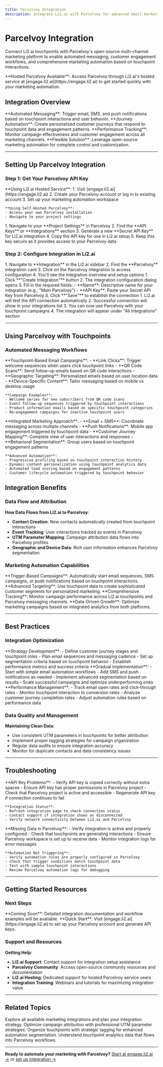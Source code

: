 ```yaml
---
title: Parcelvoy Integration
description: Integrate Li2.ai with Parcelvoy for advanced email marketing automation, subscriber management, and campaign trigger workflows.
---
```


# Parcelvoy Integration

Connect Li2.ai touchpoints with Parcelvoy's open-source multi-channel marketing platform to enable automated messaging, customer engagement workflows, and comprehensive marketing automation based on touchpoint interactions.

<Note>
**Hosted Parcelvoy Available**: Access Parcelvoy through Li2.ai's hosted service at [engage.li2.ai](https://engage.li2.ai) to get started quickly with your marketing automation.
</Note>

## Integration Overview

<CardGroup cols={2}>
  <Card title="Multi-Channel Marketing" icon="mail" color="#7C3AED">
    **Automated Messaging**: Trigger email, SMS, and push notifications based on touchpoint interactions and user behavior.
  </Card>
  <Card title="Customer Engagement" icon="users" color="#A855F7">
    **Journey Automation**: Create personalized customer journeys that respond to touchpoint data and engagement patterns.
  </Card>
  <Card title="Growth Analytics" icon="chart-line" color="#7C3AED">
    **Performance Tracking**: Monitor campaign effectiveness and customer engagement across all marketing channels.
  </Card>
  <Card title="Open Source Platform" icon="code" color="#A855F7">
    **Flexible Solution**: Leverage open-source marketing automation for complete control and customization.
  </Card>
</CardGroup>

---

## Setting Up Parcelvoy Integration

### Step 1: Get Your Parcelvoy API Key

<Steps>
  <Step title="Access Parcelvoy">
    **Using Li2.ai Hosted Service**:
    1. Visit [engage.li2.ai](https://engage.li2.ai)
    2. Create your Parcelvoy account or log in to existing account
    3. Set up your marketing automation workspace
    
    **Using Self-Hosted Parcelvoy**:
    - Access your own Parcelvoy installation
    - Navigate to your project settings
  </Step>
  
  <Step title="Generate API key">
    1. Navigate to your **Project Settings** in Parcelvoy
    2. Find the **API Keys** or **Integrations** section
    3. Generate a new **Secret API Key** for Li2.ai integration
    4. Copy the API key for use in Li2.ai setup
    5. Keep this key secure as it provides access to your Parcelvoy data
  </Step>
</Steps>

### Step 2: Configure Integration in Li2.ai

<Steps>
  <Step title="Access Parcelvoy integration">
    1. Navigate to **Integration** in the Li2.ai sidebar
    2. Find the **Parcelvoy** integration card
    3. Click on the Parcelvoy integration to access configuration
    4. You'll see the integration overview and setup options
  </Step>
  
  <Step title="Create integration connection">
    1. Click **"Create Integration"** button
    2. The integration configuration dialog opens
    3. Fill in the required fields:
       - **Name**: Descriptive name for your integration (e.g., "Main Parcelvoy")
       - **API Key**: Paste your Secret API Key from Parcelvoy
    4. Click **"Save"** to establish the connection
  </Step>
  
  <Step title="Verify connection">
    1. Li2.ai will test the API connection automatically
    2. Successful connection will show in your integrations list
    3. You can now use Parcelvoy with your touchpoint campaigns
    4. The integration will appear under "All Integrations" section
  </Step>
</Steps>

---

## Using Parcelvoy with Touchpoints

### Automated Messaging Workflows

<AccordionGroup>
  <Accordion title="Email automation triggers">
    **Touchpoint-Based Email Campaigns**:
    - **Link Clicks**: Trigger welcome sequences when users click touchpoint links
    - **QR Code Scans**: Send follow-up emails based on QR code interactions
    - **Geographic Targeting**: Personalized emails based on user location data
    - **Device-Specific Content**: Tailor messaging based on mobile vs desktop usage
    
    **Campaign Examples**:
    - Welcome series for new subscribers from QR code scans
    - Event follow-up sequences triggered by touchpoint interactions
    - Product information emails based on specific touchpoint categories
    - Re-engagement campaigns for inactive touchpoint users
  </Accordion>
  
  <Accordion title="Multi-channel campaign coordination">
    **Integrated Marketing Approach**:
    - **Email + SMS**: Coordinate messaging across multiple channels
    - **Push Notifications**: Mobile app engagement triggered by touchpoint data
    - **Customer Journey Mapping**: Complete view of user interactions and responses
    - **Behavioral Segmentation**: Group users based on touchpoint engagement patterns
    
    **Advanced Automation**:
    - Progressive profiling based on touchpoint interaction history
    - Dynamic content personalization using touchpoint analytics data
    - Automated lead scoring based on engagement patterns
    - Customer lifecycle automation triggered by touchpoint behavior
  </Accordion>
</AccordionGroup>

## Integration Benefits

### Data Flow and Attribution

**How Data Flows from Li2.ai to Parcelvoy**:
- **Contact Creation**: New contacts automatically created from touchpoint interactions
- **Event Tracking**: User interactions tracked as events in Parcelvoy
- **UTM Parameter Mapping**: Campaign attribution data flows into Parcelvoy profiles
- **Geographic and Device Data**: Rich user information enhances Parcelvoy segmentation

### Marketing Automation Capabilities

<CardGroup cols={2}>
  <Card title="Automated Sequences" icon="workflow" color="#10B981">
    **Trigger-Based Campaigns**: Automatically start email sequences, SMS campaigns, or push notifications based on touchpoint interactions.
  </Card>
  <Card title="Customer Segmentation" icon="users-cog" color="#10B981">
    **Advanced Targeting**: Use touchpoint data to create sophisticated customer segments for personalized marketing.
  </Card>
  <Card title="Performance Analytics" icon="chart-bar" color="#10B981">
    **Comprehensive Tracking**: Monitor campaign performance across Li2.ai touchpoints and Parcelvoy messaging channels.
  </Card>
  <Card title="Growth Optimization" icon="trending-up" color="#10B981">
    **Data-Driven Growth**: Optimize marketing campaigns based on integrated analytics from both platforms.
  </Card>
</CardGroup>

---

## Best Practices

### Integration Optimization

<Steps>
  <Step title="Plan your automation workflows">
    **Strategy Development**:
    - Define customer journey stages and touchpoint roles
    - Plan email sequences and messaging cadence
    - Set up segmentation criteria based on touchpoint behavior
    - Establish performance metrics and success criteria
  </Step>
  
  <Step title="Implement progressive enhancement">
    **Gradual Implementation**:
    - Start with simple email automation workflows
    - Add SMS and push notifications as needed
    - Implement advanced segmentation based on results
    - Scale successful campaigns and optimize underperforming ones
  </Step>
  
  <Step title="Monitor and optimize">
    **Performance Management**:
    - Track email open rates and click-through rates
    - Monitor touchpoint interaction to conversion rates
    - Analyze customer journey completion rates
    - Adjust automation rules based on performance data
  </Step>
</Steps>

### Data Quality and Management

**Maintaining Clean Data**:
- Use consistent UTM parameters in touchpoints for better attribution
- Implement proper tagging strategies for campaign organization
- Regular data audits to ensure integration accuracy
- Monitor for duplicate contacts and data consistency issues

---

## Troubleshooting

<AccordionGroup>
  <Accordion title="Connection issues">
    **API Key Problems**:
    - Verify API key is copied correctly without extra spaces
    - Ensure API key has proper permissions in Parcelvoy project
    - Check that Parcelvoy project is active and accessible
    - Regenerate API key if connection continues to fail
    
    **Integration Status**:
    - Refresh integration page to check connection status
    - Contact support if integration shows as disconnected
    - Verify network connectivity between Li2.ai and Parcelvoy
  </Accordion>
  
  <Accordion title="Data flow issues">
    **Missing Data in Parcelvoy**:
    - Verify integration is active and properly configured
    - Check that touchpoints are generating interactions
    - Ensure Parcelvoy workspace is set up to receive data
    - Monitor integration logs for error messages
    
    **Automation Not Triggering**:
    - Verify automation rules are properly configured in Parcelvoy
    - Check that trigger conditions match touchpoint data
    - Test with sample touchpoint interactions
    - Review Parcelvoy automation logs for debugging
  </Accordion>
</AccordionGroup>

---

## Getting Started Resources

### Next Steps

<CardGroup cols={2}>
  <Card title="Parcelvoy Documentation" icon="book" color="#7C3AED">
    **Coming Soon**: Detailed integration documentation and workflow examples will be available.
  </Card>
  <Card title="Li2.ai Hosted Service" icon="cloud" color="#A855F7">
    **Quick Start**: Visit [engage.li2.ai](https://engage.li2.ai) to set up your Parcelvoy account and generate API keys.
  </Card>
</CardGroup>

### Support and Resources

**Getting Help**:
- **Li2.ai Support**: Contact support for integration setup assistance
- **Parcelvoy Community**: Access open-source community resources and documentation
- **Li2.ai Hosting**: Dedicated support for hosted Parcelvoy service users
- **Integration Training**: Webinars and tutorials for maximizing integration value

---

## Related Topics

<CardGroup cols={2}>
  <Card
    title="Integrations Overview"
    icon="puzzle-piece"
    href="/integrations/overview"
    color="#7C3AED"
  >
    Explore all available marketing integrations and plan your integration strategy.
  </Card>
  <Card
    title="UTM Parameters"
    icon="link"
    href="/analytics/utm-parameters"
    color="#A855F7"
  >
    Optimize campaign attribution with professional UTM parameter strategies.
  </Card>
  <Card
    title="Tags Management"
    icon="tags"
    href="/organization/tags"
    color="#7C3AED"
  >
    Organize touchpoints with strategic tagging for enhanced automation segmentation.
  </Card>
  <Card
    title="Analytics Overview"
    icon="chart-line"
    href="/analytics/overview"
    color="#A855F7"
  >
    Understand touchpoint analytics data that flows into Parcelvoy workflows.
  </Card>
</CardGroup>

---

**Ready to automate your marketing with Parcelvoy?** [Start at engage.li2.ai →](https://engage.li2.ai) or [set up integration →](https://app.li2.ai/integrations)